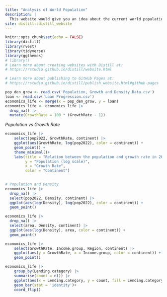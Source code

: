 ```yaml
---
title: "Analysis of World Population"
description: |
  This website would give you an idea about the current world population and different indices based upon population.
site: distill::distill_website
---
```


```r
knitr::opts_chunk$set(echo = FALSE)
library(distill)
library(rvest)
library(tidyverse)
library(ggthemes)
# library()
# Learn more about creating websites with Distill at:
# https://rstudio.github.io/distill/website.html

# Learn more about publishing to GitHub Pages at:
# https://rstudio.github.io/distill/publish_website.html#github-pages

pop_den_grow <- read.csv('Population, Growth and Density Data.csv')
loan <- read.csv('Loan Progression.csv')
economics_life <- merge(x = pop_den_grow, y = loan)
economics_life <- economics_life |>
  drop_na() |>
  mutate(GrowthRate = 100 * (GrowthRate - 1))
```

*Population vs Growth Rate*

```r
economics_life |>
    select(pop2022, GrowthRate, continent) |>
    ggplot(aes(GrowthRate, log(pop2022), color = continent)) +
    geom_point() +
    theme_minimal()+
    labs(title = "Relation between the population and growth rate in 2022",
         y = "Population (log scale)",
         x = "Growth Rate",
         color = "Continent")
    
```

```r

# Population and Density
economics_life |>
  drop_na() |>
  select(pop2022, Density, continent) |>
  ggplot(aes(log(Density), log(pop2022), color = continent)) +
  geom_point()

```

```r
economics_life |>
  drop_na() |>
  select(area, Density, continent) |>
  ggplot(aes(log(Density), area, color = continent)) +
  geom_point()

```
```r
economics_life |>
    select(GrowthRate, Income.group, Region, continent) |>
    ggplot(aes(y = GrowthRate, x = Income.group, color = continent)) +
    geom_point()
```

```r
economics_life |>
    group_by(Lending.category) |>
    summarise(count = n()) |>
    ggplot(aes(x = Lending.category, y = count, fill = Lending.category)) +
    geom_bar(stat = 'identity')+
    coord_flip()
```



